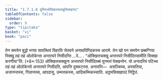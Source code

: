 ```yaml
---
title: "1.7.1.8 दुतियओक्खित्तचक्खुसिक्खापद"
tableOfContents: false
sidebar:
  order: 9
type: "tipitaka"
basket: "vi"
book: "paci"
---
```



<DynamicBreadcrumb />

<Division number="583" book="paci">

<Paragraph number="1720" book="paci">
तेन समयेन बुद्धो भगवा सावत्थियं विहरति जेतवने अनाथपिण्डिकस्स आरामे. तेन खो पन समयेन छब्बग्गिया भिक्खू तहं तहं ओलोकेन्ता अन्तरघरे निसीदन्ति …पे… .
</Paragraph>

<Paragraph number="1721" book="paci">
<Emphasis>“ओक्खित्तचक्खु अन्तरघरे निसीदिस्सामीति सिक्खा करणीया”</Emphasis>ति. (*8*:<Emphasis>153</Emphasis>)
</Paragraph>

<Paragraph number="1722" book="paci">
ओक्खित्तचक्खुना अन्तरघरे निसीदितब्बं युगमत्तं पेक्खन्तेन. यो अनादरियं पटिच्च तहं तहं ओलोकेन्तो अन्तरघरे निसीदति, आपत्ति दुक्कटस्स.
</Paragraph>

<Paragraph number="1723" book="paci">
अनापत्ति—  असञ्चिच्च, अस्सतिया, अजानन्तस्स, गिलानस्स, आपदासु, उम्मत्तकस्स, आदिकम्मिकस्साति.

</Paragraph>
</Division>

<Paragraph number="1724" type="center" book="paci">
अट्ठमसिक्खापदं निट्ठितं.
</Paragraph>
